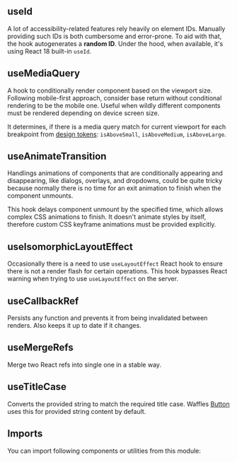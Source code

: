 


<Layout title="Hooks" description="🚧 This page is under construction">

## useId

A lot of accessibility-related features rely heavily on element IDs. Manually providing such IDs is both cumbersome and error-prone. To aid with that, the hook autogenerates a **random ID**. Under the hood, when available, it's using React 18 built-in `useId`.

<Example title="Basic Usage" path="hooks/use-id-basic-usage">
  <UseIdBasicUsage />
</Example>

## useMediaQuery

A hook to conditionally render component based on the viewport size. Following mobile-first approach, consider base return without conditional rendering to be the mobile one. Useful when wildly different components must be rendered depending on device screen size.

It determines, if there is a media query match for current viewport for each breakpoint from [design tokens](/foundation/design-tokens): `isAboveSmall`, `isAboveMedium`, `isAboveLarge`.

<Example title="Basic Usage" path="hooks/use-media-query-basic-usage">
  <UseMediaQueryBasicUsage />
</Example>

## useAnimateTransition

Handlings animations of components that are conditionally appearing and disappearing, like dialogs, overlays, and dropdowns, could be quite tricky because normally there is no time for an exit animation to finish when the component unmounts.

This hook delays component unmount by the specified time, which allows complex CSS animations to finish. It doesn't animate styles by itself, therefore custom CSS keyframe animations must be provided explicitly.

<Example title="Basic Usage" path="hooks/use-animate-transition-basic-usage">
  <UseAnimateTransitionBasicUsage />
</Example>

## useIsomorphicLayoutEffect

Occasionally there is a need to use `useLayoutEffect` React hook to ensure there is not a render flash for certain operations. This hook bypasses React warning when trying to use `useLayoutEffect` on the server.

## useCallbackRef

Persists any function and prevents it from being invalidated between renders. Also keeps it up to date if it changes.

## useMergeRefs

Merge two React refs into single one in a stable way.

## useTitleCase

Converts the provided string to match the required title case. Waffles [Button](/components/button) uses this for provided string content by default.

<Example title="Basic Usage" path="hooks/use-title-case-basic-usage">
  <UseTitleCaseBasicUsage />
</Example>

## Imports

You can import following components or utilities from this module:

<Imports module={HooksExports} path="@datacamp/waffles/hooks" />

</Layout>
